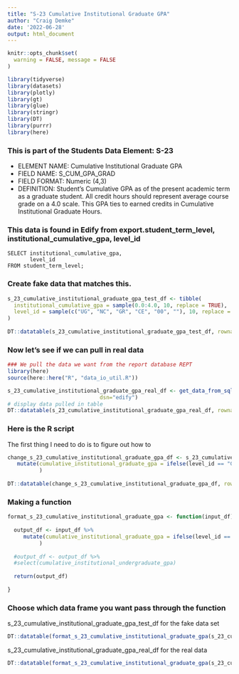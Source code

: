 ```yaml
---
title: "S-23 Cumulative Institutional Graduate GPA"
author: "Craig Demke"
date: '2022-06-28'
output: html_document
---
```


```r
knitr::opts_chunk$set(
  warning = FALSE, message = FALSE
)
```

```r
library(tidyverse)
library(datasets)
library(plotly)
library(gt)
library(glue)
library(stringr)
library(DT)
library(purrr)
library(here)
```
### This is part of the Students Data Element: S-23 
* ELEMENT NAME: Cumulative Institutional Graduate GPA 
* FIELD NAME: S_CUM_GPA_GRAD 
* FIELD FORMAT: Numeric (4,3) 
* DEFINITION: Student's Cumulative GPA as of the present academic term as a graduate student. All  credit hours should represent average course grade on a 4.0 scale. This GPA ties to earned credits in  Cumulative Institutional Graduate Hours. 

### This data is found in Edify from export.student_term_level, institutional_cumulative_gpa, level_id
```{}
SELECT institutional_cumulative_gpa,
       level_id
FROM student_term_level;
```


### Create fake data that matches this.

```r
s_23_cumulative_institutional_graduate_gpa_test_df <- tibble(
  institutional_cumulative_gpa = sample(0.0:4.0, 10, replace = TRUE),
  level_id = sample(c("UG", "NC", "GR", "CE", "00", ""), 10, replace = TRUE)
)
   
DT::datatable(s_23_cumulative_institutional_graduate_gpa_test_df, rownames=FALSE)
```

### Now let's see if we can pull in real data

```r
### We pull the data we want from the report database REPT 
library(here)
source(here::here("R", "data_io_util.R"))

s_23_cumulative_institutional_graduate_gpa_real_df <- get_data_from_sql_file(file_name="s_23.sql",
                             dsn="edify")
# display data pulled in table
DT::datatable(s_23_cumulative_institutional_graduate_gpa_real_df, rownames=FALSE)
```


### Here is the R script

The first thing I need to do is to figure out how to

```r

change_s_23_cumulative_institutional_graduate_gpa_df <- s_23_cumulative_institutional_graduate_gpa_test_df %>%
   mutate(cumulative_institutional_graduate_gpa = ifelse(level_id == "GR", round(institutional_cumulative_gpa, digits = 2), 0)
          )
  
DT::datatable(change_s_23_cumulative_institutional_graduate_gpa_df, rownames=FALSE)

```

### Making a function

```r

format_s_23_cumulative_institutional_graduate_gpa <- function(input_df) {
  
  output_df <- input_df %>%
     mutate(cumulative_institutional_graduate_gpa = ifelse(level_id == "GR", round(institutional_cumulative_gpa, digits = 2), 0)
          )
  
  #output_df <- output_df %>% 
  #select(cumulative_institutional_undergraduate_gpa)
  
  return(output_df)
  
}
```
### Choose which data frame you want pass through the function 

s_23_cumulative_institutional_graduate_gpa_test_df for the fake data set
```r
DT::datatable(format_s_23_cumulative_institutional_graduate_gpa(s_23_cumulative_institutional_graduate_gpa_test_df), rownames=FALSE)
```

s_23_cumulative_institutional_graduate_gpa_real_df for the real data
```r
DT::datatable(format_s_23_cumulative_institutional_graduate_gpa(s_23_cumulative_institutional_graduate_gpa_real_df), rownames=FALSE)
```
